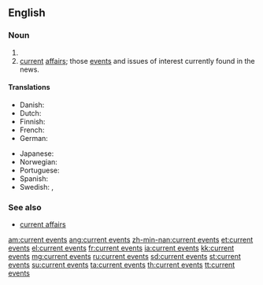 ==English==

===Noun===
{{infl|en|noun|head=[[current]] [[events]]|plural}}

# {{plural of|[[current event]]}}
# [[current]] [[affairs]]; those [[event]]s and issues of interest currently found in the news.

====Translations====
{{trans-top|news items}}
* Danish: {{t-|da|aktuelle begivenheder}}
* Dutch: {{t|nl|actualiteiten}}
* Finnish: {{t|fi|nykyiset tapahtumat}}
* French: {{t+|fr|actualités}}
* German: {{t|de|aktuelle Veranstaltungen}}
{{trans-mid}}
* Japanese: {{t-|ja|時事|tr=jiji}}
* Norwegian: {{t|no|aktuelle hendelser}}
* Portuguese: {{t|pt|eventos atuais}}
* Spanish: {{t|es|acontecimientos de actualidad}}
* Swedish: {{t|sv|aktualiteter|p}},  {{t|sv|aktuella händelser|p}}
{{trans-bottom}}

===See also===
*[[current affairs]]

[[am:current events]]
[[ang:current events]]
[[zh-min-nan:current events]]
[[et:current events]]
[[el:current events]]
[[fr:current events]]
[[ia:current events]]
[[kk:current events]]
[[mg:current events]]
[[ru:current events]]
[[sd:current events]]
[[st:current events]]
[[su:current events]]
[[ta:current events]]
[[th:current events]]
[[tt:current events]]